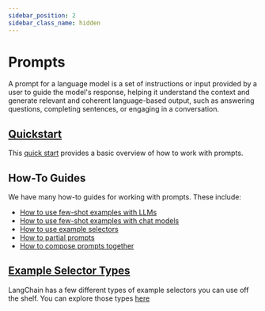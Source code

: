 ```yaml
---
sidebar_position: 2
sidebar_class_name: hidden
---
```

# Prompts

A prompt for a language model is a set of instructions or input provided by a user to
guide the model's response, helping it understand the context and generate relevant
and coherent language-based output, such as answering questions, completing sentences,
or engaging in a conversation.

## [Quickstart](./quick_start)

This [quick start](./quick_start) provides a basic overview of how to work with prompts.

## How-To Guides

We have many how-to guides for working with prompts. These include:

- [How to use few-shot examples with LLMs](./few_shot_examples)
- [How to use few-shot examples with chat models](./few_shot_examples_chat)
- [How to use example selectors](./example_selectors)
- [How to partial prompts](./partial)
- [How to compose prompts together](./composition)

## [Example Selector Types](./example_selector_types)

LangChain has a few different types of example selectors you can use off the shelf. You can explore those types [here](./example_selector_types)
